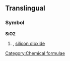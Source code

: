 ==Translingual==

===Symbol===
'''SiO2'''

# {{inorganic compound}} {{alternative spelling of|SiO₂|nodot=1}}, [[silicon dioxide]]

[[Category:Chemical formulae]]